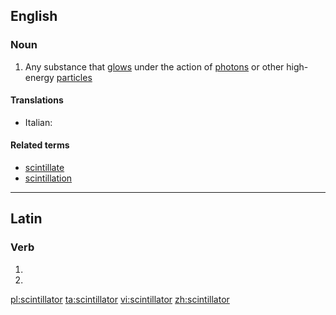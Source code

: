 ==English==

===Noun===
{{wikipedia}}
{{en-noun}}

# {{context|physics|lang=en}} Any substance that [[glow]]s under the action of [[photon]]s or other high-energy [[particle]]s

====Translations====
{{trans-top|substance which glows under the action of high-energy particles}}
* Italian: {{t-|it|scintillatore|m}}
{{trans-mid}}
{{trans-bottom}}

====Related terms====
* [[scintillate]]
* [[scintillation]]

----

==Latin==

===Verb===
{{la-verb-form|scintillātor}}

# {{conjugation of|scintillo|scintillō|2|s|fut|pass|imp|lang=la}}
# {{conjugation of|scintillo|scintillō|3|s|fut|pass|imp|lang=la}}

[[pl:scintillator]]
[[ta:scintillator]]
[[vi:scintillator]]
[[zh:scintillator]]